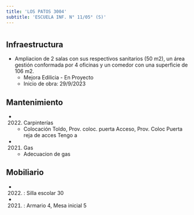 ```yaml
---
title: 'LOS PATOS 3004'
subtitle: 'ESCUELA INF. N° 11/05° (S)'
---
```


#
## Infraestructura

* Ampliacion de 2 salas con sus respectivos sanitarios (50 m2), un área gestión conformada por 4 oficinas y un comedor con una superficie de 106 m2. 
    + Mejora Edilicia - En Proyecto 
    + Inicio de obra: 29/9/2023 






## Mantenimiento

*  (2022) Carpinterías 
    + Colocación Toldo, Prov. coloc. puerta Acceso, Prov. Coloc Puerta reja de acces Tengo a

*  (2021) Gas 
    + Adecuacion de gas





## Mobiliario

*  (2022) : Silla escolar 30 

*  (2021) : Armario 4, Mesa inicial 5 



